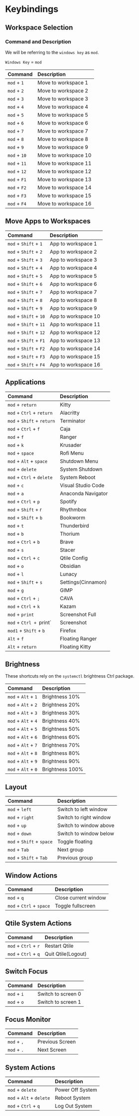 # Keybindings

## Workspace Selection

### Command and Description

We will be referring to the `windows key` as `mod`.

`Windows Key` = `mod`

| Command                           | Description                        |
|:---|:---|
| `mod` + `1`                       | Move to workspace 1                |
| `mod` + `2`                       | Move to workspace 2                |
| `mod` + `3`                       | Move to workspace 3                |
| `mod` + `4`                       | Move to workspace 4                |
| `mod` + `5`                       | Move to workspace 5                |
| `mod` + `6`                       | Move to workspace 6                |
| `mod` + `7`                       | Move to workspace 7                |
| `mod` + `8`                       | Move to workspace 8                |
| `mod` + `9`                       | Move to workspace 9                |
| `mod` + `10`                      | Move to workspace 10               |
| `mod` + `11`                      | Move to workspace 11               |
| `mod` + `12`                      | Move to workspace 12               |
| `mod` + `F1`                      | Move to workspace 13               |
| `mod` + `F2`                      | Move to workspace 14               |
| `mod` + `F3`                      | Move to workspace 15               |
| `mod` + `F4`                      | Move to workspace 16               |

## Move Apps to Workspaces

| Command                            | Description                        |
|:---|:---|
| `mod` + `Shift` + `1`              | App to workspace 1            |
| `mod` + `Shift` + `2`              | App to workspace 2            |
| `mod` + `Shift` + `3`              | App to workspace 3            |
| `mod` + `Shift` + `4`              | App to workspace 4            |
| `mod` + `Shift` + `5`              | App to workspace 5            |
| `mod` + `Shift` + `6`              | App to workspace 6            |
| `mod` + `Shift` + `7`              | App to workspace 7            |
| `mod` + `Shift` + `8`              | App to workspace 8            |
| `mod` + `Shift` + `9`              | App to workspace 9            |
| `mod` + `Shift` + `10`             | App to workspace 10           |
| `mod` + `Shift` + `11`             | App to workspace 11           |
| `mod` + `Shift` + `12`             | App to workspace 12           |
| `mod` + `Shift` + `F1`             | App to workspace 13           |
| `mod` + `Shift` + `F2`             | App to workspace 14           |
| `mod` + `Shift` + `F3`             | App to workspace 15           |
| `mod` + `Shift` + `F4`             | App to workspace 16           |

## Applications

| Command                           | Description                        |
|:---|:---|
| `mod` + `return`                  | Kitty                              |
| `mod` + `Ctrl` + `return`         | Alacritty                          |
| `mod` + `Shift` + `return`        | Terminator                         |
| `mod` + `Ctrl` + `f`              | Caja                               |
| `mod` + `f`                       | Ranger                             |
| `mod` + `k`                       | Krusader                           |
| `mod` + `space`                   | Rofi Menu                          |
| `mod` + `Alt` + `space`           | Shutdown Menu                      |
| `mod` + `delete`                  | System Shutdown                    |
| `mod` + `Ctrl` + `delete`      | System Reboot                      |
| `mod` + `c`                       | Visual Studio Code                 |
| `mod` + `a`                       | Anaconda Navigator                 |
| `mod` + `Ctrl` + `p`              | Spotify                            |
| `mod` + `Shift` + r               | Rhythmbox                          |
| `mod` + `Shift` + `b`             | Bookworm                           |
| `mod` + `t`                       | Thunderbird                        |
| `mod` + `b`                       | Thorium                            |
| `mod` + `Ctrl` + `b`           | Brave                              |
| `mod` + `s`                       | Stacer                             |
| `mod` + `Ctrl` + `c`              | Qtile Config                       |
| `mod` + `o`                       | Obsidian                           |
| `mod` + `l`                       | Lunacy                             |
| `mod` + `Shift` + `s`             | Settings(Cinnamon)                 |
| `mod` + `g`                       | GIMP                               |
| `mod` + `Ctrl` + `;`           | CAVA                               |
| `mod` + `Ctrl` + `k`           | Kazam                              |
| `mod` + `print`                   | Screenshot Full                    |
| `mod` + `Ctrl + `print`        | Screenshot                         |
| `mod1` + `Shift` + `b`            | Firefox                            |
| `Alt` + `f`                      | Floating Ranger                    |
| `Alt` + `return`                 | Floating Kitty                     |

## Brightness

These shortcuts rely on the `systemctl` brightness Ctrl package.

| Command                           | Description                        |
|:---|:---|
| `mod` + `Alt` + `1`             | Brightness 10%                     |
| `mod` + `Alt` + `2`             | Brightness 20%                     |
| `mod` + `Alt` + `3`             | Brightness 30%                     |
| `mod` + `Alt` + `4`             | Brightness 40%                     |
| `mod` + `Alt` + `5`             | Brightness 50%                     |
| `mod` + `Alt` + `6`             | Brightness 60%                     |
| `mod` + `Alt` + `7`             | Brightness 70%                     |
| `mod` + `Alt` + `8`             | Brightness 80%                     |
| `mod` + `Alt` + `9`             | Brightness 90%                     |
| `mod` + `Alt` + `0`             | Brightness 100%                    |

## Layout

| Command                           | Description                        |
|:---|:---|
| `mod` + `left`                    | Switch to left window              |
| `mod` + `right`                   | Switch to right window             |
| `mod` + `up`                      | Switch to window above             |
| `mod` + `down`                    | Switch to window below             |
| `mod` + `Shift` + `space`         | Toggle floating                    |
| `mod` + `Tab`                     | Next group                         |
| `mod` + `Shift` + `Tab`           | Previous group                     |


## Window Actions

| Command                           | Description                        |
|:---|:---|
| `mod` + `q`                       | Close current window               |
| `mod` + `Ctrl` + `space`       | Toggle fullscreen                  |

## Qtile System Actions

| Command                           | Description                        |
|:---|:---|
| `mod` + `Ctrl` + `r`           | Restart Qtile                      |
| `mod` + `Ctrl` + `q`           | Quit Qtile(Logout)                 |

## Switch Focus

| Command                           | Description                        |
|:---|:---|
| `mod` + `i`                       | Switch to screen 0                 |
| `mod` + `o`                       | Switch to screen 1                 |

## Focus Monitor

| Command                           | Description                        |
|:---|:---|
| `mod` + `,`                       | Previous Screen                    |
| `mod` + `.`                       | Next Screen                        |


## System Actions

| Command                           | Description                        |
|:---|:---|
| `mod` + `delete`                  | Power Off System                   |
| `mod` + `Alt` + `delete`         | Reboot System                      |
| `mod` + `Ctrl` + `q`           | Log Out System                     |